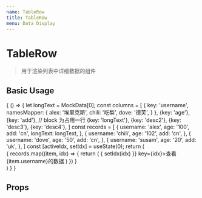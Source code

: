 ```yaml
---
name: TableRow
title: TableRow
menu: Data Display
---
```



# TableRow

> 用于渲染列表中详细数据的组件

## Basic Usage

<Playground>
  {
    () => {
      let longText = MockData[0];
      const columns = [
        {
          key: 'username',
          namesMapper: {
            alex: '埃里克斯',
            chili: '吃梨',
            dove: '德芙',
          }
        },
        {key: 'age'},
        {key: 'add'},
        // block 为占用一行
        {key: 'longText'},
        {key: 'desc2'},
        {key: 'desc3'},
        {key: 'desc4'},
      ]
      const records = [
        {
          username: 'alex',
          age: '100',
          add: 'cn',
          longText: longText,
        },
        {
          username: 'chili',
          age: '102',
          add: 'cn',
        },
        {
          username: 'dove',
          age: '50',
          add: 'cn',
        },
        {
          username: 'susam',
          age: '20',
          add: 'uk',
        },
      ]
      const [activeIdx, setIdx] = useState(0);
      return (
        <div>
          {
            records.map((item, idx) => {
              return (
                <span
                  className="btn default mr5 mb5"
                  onClick={e => {
                    setIdx(idx)
                  }}
                  key={idx}>查看{item.username}的数据</span>
              )
            })
          }
          <div>
            <TableRow
              columns={columns}
              record={records[activeIdx]} />
          </div>
        </div>
      )
    }
  }
</Playground>

## Props

<Props of={TableRow} />

